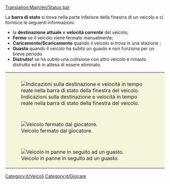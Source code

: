 [[Translation:Main/en/Status bar]]{{en/-}}

La '''barra di stato''' si trova nella parte inferiore della finestra di un veicolo e ci fornisce le seguenti informazioni:
* la '''destinazione attuale''' e '''velocità corrente''' del veicolo;
* '''Fermo''' se il veicolo viene fermato manualmente;
* '''Caricamento/Scaricamento''' quando il veicolo si trova in una stazione ;
* '''Guasto''' quando il veicolo ha subito un guasto e non funziona per un breve periodo
* '''Distrutto!''' se ha subito una collisione con altro veicolo è rimasto distrutto ed è in attesa di essere eliminato.

{|style="border: 0px; margin: 5px auto 25px auto; Border-collapse: separate;" cellspacing="10"
|style="padding: 10px 10px 5px; 10px; background-color: #F5F5DC;" colspan="2"|[[File:it/ShowVehicleSpeed.png|center|frame|Indicazioni sulla destinazione e velocità in tempo reale nella barra di stato della finestra del veicolo.]]
|-
|style="padding: 10px 10px 5px; 10px; background-color: #F5F5DC;"|[[File:it/Stopped.png|frame|center|Veicolo fermato dal giocatore.]]
|style="padding: 10px 10px 5px; 10px; background-color: #F5F5DC;"|[[File:it/Loading unloading.png|frame|center|Veicolo che effettua le operazioni di caricamento/scaricamento presso una stazione.]]
|-
|style="padding: 10px 10px 5px; 10px; background-color: #F5F5DC;"|[[File:it/Broken down.png|frame|center|Veicolo in panne in seguito ad un guasto.]]
|style="padding: 10px 10px 5px; 10px; background-color: #F5F5DC;"|[[File:it/Crashed.png|frame|center|Veicolo distrutto per la collisione con altro veicolo.]]
|}

[[Category:it/Veicoli]]
[[Category:it/Giocare]]